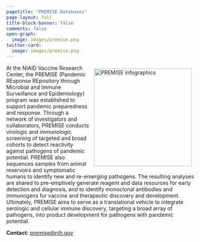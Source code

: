 ```yaml
---
pagetitle: "PREMISE Databases"
page-layout: full
title-block-banner: false
comments: false
open-graph:
  image: images/premise.png
twitter-card:
  image: images/premise.png
---
```


```{=html}
<img src="images/premise.png" alt="PREMISE infographics" align="right" width="260" style="padding: 10px 10px 10px 10px;"/>
```

At the NIAID Vaccine Research Center, the PREMISE (Pandemic REsponse REpository through Microbial and Immune Surveillance and Epidemiology) program was established to support pandemic preparedness and response. Through a network of investigators and collaborators, PREMISE conducts virologic and immunologic screening of targeted and broad cohorts to detect reactivity against pathogens of pandemic potential. PREMISE also sequences samples from animal reservoirs and symptomatic humans to identify new and re-emerging pathogens. The resulting analyses are shared to pre-emptively generate reagent and data resources for early detection and diagnosis, and to identify monoclonal antibodies and immunogens for vaccine and therapeutic discovery and development. Ultimately, PREMISE aims to serve as a translational vehicle to integrate serologic and cellular immune discovery, targeting a broad array of pathogens, into product development for pathogens with pandemic potential.

**Contact:** [premise@nih.gov](mailto:premise@nih.gov) 
